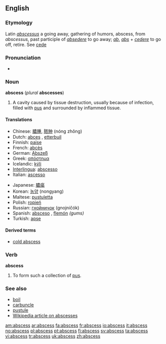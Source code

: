 {{wikipedia}}
==English==

===Etymology===
{{rfc|first part of etymology seems to be doubled}}
Latin ''[[abscessus]]'' a going away, gathering of humors, abscess, from ''abscessus'', past participle of ''[[absedere]]'' to go away; ''[[ab]]'', ''[[abs]]'' + ''[[cedere]]'' to go off, retire. See [[cede]]

===Pronunciation===
*{{audio|en-uk-abscess.ogg|Audio (UK)}}

===Noun===
'''abscess''' (''plural'' '''abscesses''')

# {{pathology}} A cavity caused by tissue destruction, usually because of infection, filled with [[pus]] and surrounded by inflammed tissue.

====Translations====
{{top}}
*Chinese: [[膿腫]], [[脓肿]] (nóng zhǒng)
*Dutch: [[abces]] {{n}}, [[etterbuil]] {{m}}
*Finnish: [[paise]]
*French: [[abcès]] {{m}}
*German: [[Abszeß]] {{m}}
*Greek: [[απόστημα]] {{n}}
*Icelandic: [[kýli]] {{n}}
*[[Interlingua]]: [[abscesso]]
*Italian: [[ascesso]] {{m}}
{{mid}}
*Japanese: [[膿瘍]]
*Korean: [[농양]] (nongyang)
*Maltese: [[pustuletta]]
*Polish: [[ropień]] {{m}}
*Russian: [[гнойничок]] (gnojničók) {{m}}
*Spanish: [[absceso]] {{m}}, [[flemón]] {{m}} ''(gums)''
*Turkish: [[apse]]
{{bottom}}

====Derived terms====
* [[cold abscess]]

===Verb===
'''abscess'''

#{{intransitive}} To form such a collection of [[pus]].

===See also===
*[[boil]]
*[[carbuncle]]
*[[pustule]]
*[[w:Abscess|Wikipedia article on abscesses]]

[[am:abscess]]
[[ar:abscess]]
[[fa:abscess]]
[[fr:abscess]]
[[io:abscess]]
[[it:abscess]]
[[no:abscess]]
[[pl:abscess]]
[[pt:abscess]]
[[fi:abscess]]
[[sv:abscess]]
[[ta:abscess]]
[[vi:abscess]]
[[tr:abscess]]
[[uk:abscess]]
[[zh:abscess]]